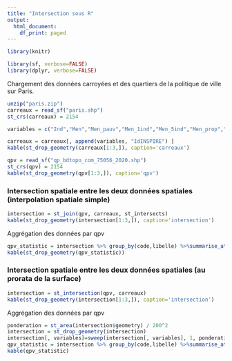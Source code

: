 ```yaml
---
title: "Intersection sous R"
output:
  html_document:
    df_print: paged
---
```


```r
library(knitr)
```


```r
library(sf, verbose=FALSE)
library(dplyr, verbose=FALSE)
```

Chargement des données carroyées et des quartiers de la politique de ville sur Paris. 

```r
unzip("paris.zip")
carreaux = read_sf("paris.shp")
st_crs(carreaux) = 2154

variables = c("Ind","Men","Men_pauv","Men_1ind","Men_5ind","Men_prop","Men_fmp","Ind_snv",  "Men_surf","Men_coll","Men_mais","Log_av45","Log_45_70","Log_70_90","Log_ap90",   "Log_inc","Log_soc","Ind_0_3","Ind_4_5","Ind_6_10","Ind_11_17","Ind_18_24",   "Ind_25_39","Ind_40_54","Ind_55_64","Ind_65_79","Ind_80p","Ind_inc")

carreaux = carreaux[, append(variables, "IdINSPIRE") ]
kable(st_drop_geometry(carreaux[1:3,]), caption='carreaux')
```


```r
qpv = read_sf("qp_bdtopo_com_75056_2020.shp")
st_crs(qpv) = 2154
kable(st_drop_geometry(qpv[1:3,]), caption='qpv')
```

### Intersection spatiale entre les deux données spatiales (interpolation spatiale simple)


```r
intersection = st_join(qpv, carreaux, st_intersects)
kable(st_drop_geometry(intersection[1:3,]), caption='intersection')
```

Aggrégation des données par qpv

```r
qpv_statistic = intersection %>% group_by(code,libelle) %>%summarise_at(variables, sum)
kable(st_drop_geometry(qpv_statistic))
```


### Intersection spatiale entre les deux données spatiales (au prorata de la surface)

```r
intersection = st_intersection(qpv, carreaux)
kable(st_drop_geometry(intersection[1:3,]), caption='intersection')
```
Aggrégation des données par qpv

```r
ponderation = st_area(intersection$geometry) / 200^2
intersection = st_drop_geometry(intersection)
intersection[, variables]=sweep(intersection[, variables], 1, ponderation, "*")
qpv_statistic = intersection %>% group_by(code,libelle) %>%summarise_at(variables, sum)
kable(qpv_statistic)
```